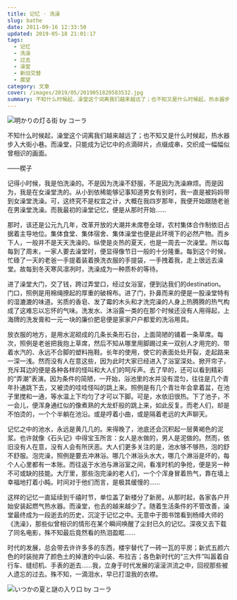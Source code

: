 ```yaml
---
title: 记忆 · 洗澡
slug: bathe
date: 2011-09-16 12:33:50
updated: 2019-05-18 21:01:17
tags:
  - 记忆
  - 洗澡
  - 过去
  - 澡堂
  - 新旧交替
  - 展望
category: 文章
cover: /images/2019/05/2019051820583532.jpg
summary: 不知什么时候起，澡堂这个词离我们越来越远了；也不知又是什么时候起，热水器步入大街小巷。而澡堂，只能成为记忆中的点滴碎片，点缀成串，交织成一幅幅似曾相识的画面。
---
```


![明かりの灯る街 by コーラ](/images/2019/05/2019051820583532.jpg)

不知什么时候起，澡堂这个词离我们越来越远了；也不知又是什么时候起，热水器步入大街小巷。而澡堂，只能成为记忆中的点滴碎片，点缀成串，交织成一幅幅似曾相识的画面。

——楔子

记得小时候，我是怕洗澡的。不是因为洗澡不舒服，不是因为洗澡麻烦。而是因为，我是在女澡堂洗的。从小到依稀能够记事知道男女有别时，我一直是被妈妈带到女澡堂洗澡。可，这终究不是权宜之计，大概在我四岁那年，我便开始跟随老爸在男澡堂洗澡。而我最初的澡堂记忆，便是从那时开始……

<NeteasePlayer id={4879333} />

那时，该还是公元九几年，改革开放的大潮并未席卷全球，农村集体合作制依旧占据着主导地位。集体食堂、集体宿舍、集体澡堂也便是此环境下的必然产物。而乡下人，一般并不是天天洗澡的。纵使是炎热的夏天，也是一周去一次澡堂。所以每每到了周末，一家人要去澡堂时，便显得像节日一般的十分隆重。每到这个时候，忙碌了一天的老爸一手提着装着换洗衣服的手提袋，一手拽着我，走上很远去澡堂。故每到冬天寒风凛冽时，洗澡成为一种质朴的等待。

进了澡堂大门，交了钱，跨过弄堂口，经过女浴室，便到达我们的destination。门口，照例是用棉绳撩起的厚重的破棉布。进了门，扑鼻而来的便是一股澡堂特有的湿漉漉的味道。劣质的香皂、发了霉的木头和才洗完澡的人身上热腾腾的热气构成了这难忘以忘怀的气味。洗发水、沐浴露一类的在那个时候还没有人用得起，上海牌的洗发膏和一元一块的廉价肥皂便是家家户户都爱的洗浴用具。

放衣服的地方，是用水泥砌成的几条长条形石台，上面简陋的铺着一条草席。每次，照例是老爸把我抱上草席，然后不知从哪里用脚踢过来一双别人才用完的、带着水汽的、永远不合脚的塑料拖鞋。长年的使用，使它的表面处处开裂，走起路来一深一浅。然而没有人在意这些，因为此时大家已经进入了浴室深处。掀开帘子，充斥耳边的便是各种各样的怪叫和大人们的呵斥声。去了早的，还可以看到精彩的“弄潮”表演。因为条件的简陋，一开始，浴池里的水并没有混匀，往往是几个青年扑通跳下去，又被烫的哇哇怪叫的跳上来。照例是有几个青壮年会拿着盆，在池子里搅和一通，等水温上下均匀了才可以下脚。可是，水依旧很热。下了池子，不一会儿，便浑身通红似的像煮熟的大龙虾般的跳上来，如此反复。而老人们，却是不怕烫的，一个个半躺在池沿。或是哼着小曲，或是隔着老远的大声聊天。

记忆之中的池水，永远是黄几几的。来得晚了，池底还会沉积起一层黄褐色的泥浆。也许就像《石头记》中得宝玉所言：女人是水做的，男人是泥做的。然而，依旧没有人在意，没有人会有所厌恶。大人们更多关注的是，池水够不够热，泡的舒不舒服。泡完澡，照例是要去冲淋浴。哪几个淋浴头水大，哪几个淋浴是坏的，每个人心里都有一本账。而往返于水池与淋浴室之间，看准时机的争抢，便是另一种不可或缺的技能。大厅里，那些泡完澡的老人们，一个个浑身冒着热气，靠在墙上幸福地打着小盹。时间对于他们而言，是极其缓慢的……

这样的记忆一直延续到千禧时节，单位盖了新楼分了新房。从那时起，各家各户开始安装起燃气热水器。而澡堂，也去的越来越少了。随着生活条件的不管改善，澡堂最终成为一段逝去的历史，沉淀于记忆之中。无意中于图书馆看到杨绛大师的《洗澡》，那些似曾相识的情形在某个瞬间唤醒了尘封已久的记忆。深夜又去下载了同名电影，殊不知最后竟然看的热泪盈眶……

时代的发展，总会带去许许多多的东西，楼宇替代了一砖一瓦的平房；新式五颜六色的时装抛弃了颜色土的掉渣的中山装、布拉吉；各色新时代的“三大件”叫嚣着自行车、缝纫机、手表的逝去……我，立身于时代发展的滚滚洪流之中，回视那些被人遗忘的过去。殊不知，一滴泪水，早已打湿我的衣襟。

![いつかの夏と謎の入り口 by コーラ](/images/2019/05/2019051820594178.jpg)
